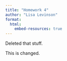 ```yaml
---
title: "Homework 4"
author: "Lisa Levinson"
format: 
  html:
    embed-resources: true
---
```


Deleted that stuff. 

This is changed.
